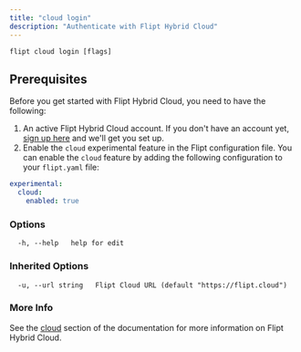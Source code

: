 ```yaml
---
title: "cloud login"
description: "Authenticate with Flipt Hybrid Cloud"
---
```


```
flipt cloud login [flags]
```

## Prerequisites

Before you get started with Flipt Hybrid Cloud, you need to have the following:

1. An active Flipt Hybrid Cloud account. If you don't have an account yet, [sign up here](https://tally.so/r/mV0zWM) and we'll get you set up.
2. Enable the `cloud` experimental feature in the Flipt configuration file. You can enable the `cloud` feature by adding the following configuration to your `flipt.yaml` file:

```yaml
experimental:
  cloud:
    enabled: true
```

### Options

```
  -h, --help   help for edit
```

### Inherited Options

```
  -u, --url string   Flipt Cloud URL (default "https://flipt.cloud")
```

### More Info

See the [cloud](/cloud/overview) section of the documentation for more information on Flipt Hybrid Cloud.
